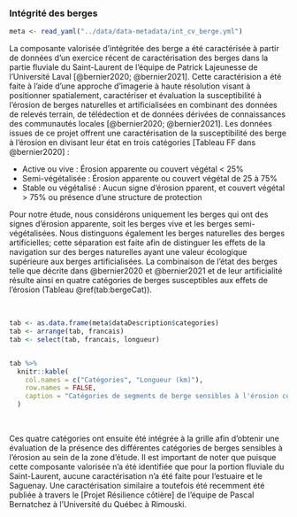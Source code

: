 ### Intégrité des berges

```r
meta <- read_yaml("../data/data-metadata/int_cv_berge.yml")
```

La composante valorisée d'intégritée des berge a été caractérisée à partir de données d'un exercice récent de caractérisation des berges dans la partie fluviale du Saint-Laurent de l'équipe de Patrick Lajeunesse de l'Université Laval [@bernier2020; @bernier2021]. Cette caractérision a été faite à l'aide d'une approche d'imagerie à haute résolution visant à positionner spatialement, caractériser et évaluation la susceptibilité à l'érosion de berges naturelles et artificialisées en combinant des données de relevés terrain, de télédection et de données dérivées de connaissances des communautés locales [@bernier2020; @bernier2021]. Les données issues de ce projet offrent une caractérisation de la susceptibilité des berge à l'érosion en divisant leur état en trois catégories [Tableau FF dans @bernier2020] :

- Active ou vive : Érosion apparente ou couvert végétal < 25%
- Semi-végétalisée : Érosion apparente ou couvert végétal de 25 à 75%
- Stable ou végétalisé : Aucun signe d'érosion pparent, et couvert végétal > 75% ou présence d'une structure de protection

Pour notre étude, nous considérons uniquement les berges qui ont des signes d'érosion apparente, soit les berges vive et les berges semi-végétalisées. Nous distinguons également les berges naturelles des berges artificielles; cette séparation est faite afin de distinguer les effets de la navigation sur des berges naturelles ayant une valeur écologique supérieure aux berges artificialisées. La combinaison de l'état des berges telle que décrite dans @bernier2020 et @bernier2021 et de leur artificialité résulte ainsi en quatre catégories de berges susceptibles aux effets de l'érosion (Tableau \@ref(tab:bergeCat)).

<br/>

```r
tab <- as.data.frame(meta$dataDescription$categories)
tab <- arrange(tab, francais)
tab <- select(tab, francais, longueur)


tab %>%
  knitr::kable(
    col.names = c("Catégories", "Longueur (km)"),
    row.names = FALSE,
    caption = "Catégories de segments de berge sensibles à l'érosion considérés pour l'analyse d'évaluation des effets cumulatifs et leur longueur totale en $km$ au sein des données de caractérisation des berges de la partie fluviale du Saint-Laurent [@bernier2020; @bernier2021]"
  )
```

<br/>

Ces quatre catégories ont ensuite été intégrée à la grille afin d'obtenir une évaluation de la présence des différentes catégories de berges sensibles à l'érosion au sein de la zone d'étude. Il est important de noter que puisque cette composante valorisée n'a été identifiée que pour la portion fluviale du Saint-Laurent, aucune caractérisation n'a été faite pour l'estuaire et le Saguenay. Une caractérisation similaire a toutefois été recemment été publiée à travers le [Projet Résilience côtière] de l'équipe de Pascal Bernatchez à l'Université du Québec à Rimouski.

<br/>
